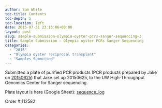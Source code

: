 ```yaml
---
author: Sam White
toc-title: Contents
toc-depth: 5
toc-location: left
date: 2015-07-31 23:13:06+00:00
layout: post
slug: sample-submission-olympia-oyster-pcrs-sanger-sequencing-3
title: Sample Submission – Olympia oyster PCRs Sanger Sequencing
categories:
  - "2015"
  - "Olympia oyster reciprocal transplant"
  - "Samples Submitted"
---
```


Submitted a plate of purified PCR products (PCR products prepared by Jake on [20150625](https://heareresearch.blogspot.com/2015/06/6-25-2015-flanking-pcr-pt-4.html)) that Jake set up 20150625, to the UW High-Throughput Genomics Center for Sanger sequencing.

Plate layout is here (Google Sheet): [sequence_log](https://docs.google.com/spreadsheet/ccc?key=0AtV_gF766XZAcHljOFBWd3pLTUJwbUxkdkg1OGdCY3c&usp=sharing)

Order #:112582
